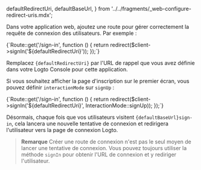 
  defaultRedirectUri,
  defaultBaseUrl,
} from '../../fragments/_web-configure-redirect-uris.mdx';

Dans votre application web, ajoutez une route pour gérer correctement la requête de connexion des utilisateurs. Par exemple :

<CodeBlock language="php">
  {`Route::get('/sign-in', function () {
  return redirect($client->signIn('${defaultRedirectUri}'));
});`}
</CodeBlock>

Remplacez <code>{defaultRedirectUri}</code> par l'URL de rappel que vous avez définie dans votre Logto Console pour cette application.

Si vous souhaitez afficher la page d'inscription sur le premier écran, vous pouvez définir `interactionMode` sur `signUp` :

<CodeBlock language="php">
  {`Route::get('/sign-in', function () {
  return redirect($client->signIn('${defaultRedirectUri}', InteractionMode::signUp));
});`}
</CodeBlock>

Désormais, chaque fois que vos utilisateurs visitent <code>{defaultBaseUrl}sign-in</code>, cela lancera une nouvelle tentative de connexion et redirigera l'utilisateur vers la page de connexion Logto.

> **Remarque**
> Créer une route de connexion n'est pas le seul moyen de lancer une tentative de connexion. Vous pouvez toujours utiliser la méthode `signIn` pour obtenir l'URL de connexion et y rediriger l'utilisateur.
